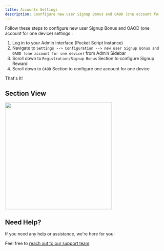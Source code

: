 ```yaml
---
title: Accounts Settings
description: Coonfigure new user Signup Bonus and OAOD (one account for one device)
---
```


Follow these steps to configure new user Signup Bonus and OAOD (one account for one device) settings :

  1. Log in to your Admin Interface (Pocket Script Instance)
  2. Navigate to `Settings --> Configuration --> new user Signup Bonus and OAOD (one account for one device)` from Admin Sidebar
  3. Scroll down to `Registration/Signup Bonus` Section to configure Signup Reward
  4. Scroll down to `OAOD` Section to configure one account for one device

That's It!

## Section View

<img height="350" src="/images/web-account-settings.png" />

## Need Help?

If you need any help or assistance, we're here for you:

Feel free to [reach out to our support team](https://droidoxy.com/support/)

